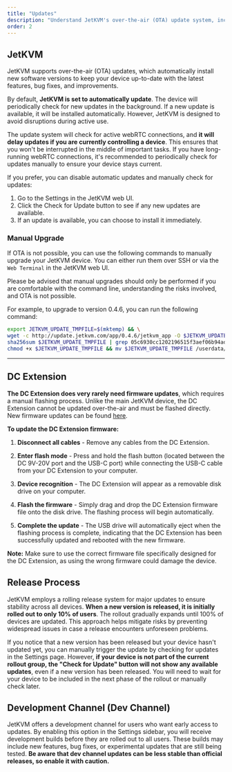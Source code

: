 ```yaml
---
title: "Updates"
description: "Understand JetKVM's over-the-air (OTA) update system, including automatic updates, manual checks, development channel, and rolling releases. Learn how to keep your device up-to-date with the latest features and improvements."
order: 2
---
```


## JetKVM

JetKVM supports over-the-air (OTA) updates, which automatically install new software versions to keep your device up-to-date with the latest features, bug fixes, and improvements.

By default, **JetKVM is set to automatically update**. The device will periodically check for new updates in the background. If a new update is available, it will be installed automatically. However, JetKVM is designed to avoid disruptions during active use.

The update system will check for active webRTC connections, and **it will delay updates if you are currently controlling a device**. This ensures that you won't be interrupted in the middle of important tasks. If you have long-running webRTC connections, it's recommended to periodically check for updates manually to ensure your device stays current.

If you prefer, you can disable automatic updates and manually check for updates:

1. Go to the Settings in the JetKVM web UI.
2. Click the Check for Update button to see if any new updates are available.
3. If an update is available, you can choose to install it immediately.

### Manual Upgrade

If OTA is not possible, you can use the following commands to manually upgrade your JetKVM device. You can either run them over SSH or via the `Web Terminal` in the JetKVM web UI.

Please be advised that manual upgrades should only be performed if you are comfortable with the command line, understanding the risks involved, and OTA is not possible.

For example, to upgrade to version 0.4.6, you can run the following command:

<!-- TODO: provide an API in cloud-api to do this -->

```bash
export JETKVM_UPDATE_TMPFILE=$(mktemp) && \
wget -c http://update.jetkvm.com/app/0.4.6/jetkvm_app -O $JETKVM_UPDATE_TMPFILE && \
sha256sum $JETKVM_UPDATE_TMPFILE | grep 05c6930cc1202196515f3aef06b94add7207e13d0b5e09da05dc5302ed5a0650 && \
chmod +x $JETKVM_UPDATE_TMPFILE && mv $JETKVM_UPDATE_TMPFILE /userdata/jetkvm/jetkvm_app.update && reboot
```

---

## DC Extension

**The DC Extension does very rarely need firmware updates**, which requires a manual flashing process. Unlike the main JetKVM device, the DC Extension cannot be updated over-the-air and must be flashed directly. New firmware updates can be found [here](https://github.com/jetkvm/dc-extension-firmware).

**To update the DC Extension firmware:**

1. **Disconnect all cables** - Remove any cables from the DC Extension.

2. **Enter flash mode** - Press and hold the flash button (located between the DC 9V-20V port and the USB-C port) while connecting the USB-C cable from your DC Extension to your computer.

3. **Device recognition** - The DC Extension will appear as a removable disk drive on your computer.

4. **Flash the firmware** - Simply drag and drop the DC Extension firmware file onto the disk drive. The flashing process will begin automatically.

5. **Complete the update** - The USB drive will automatically eject when the flashing process is complete, indicating that the DC Extension has been successfully updated and rebooted with the new firmware.

**Note:** Make sure to use the correct firmware file specifically designed for the DC Extension, as using the wrong firmware could damage the device.

## Release Process

JetKVM employs a rolling release system for major updates to ensure stability across all devices. **When a new version is released, it is initially rolled out to only 10% of users**. The rollout gradually expands until 100% of devices are updated. This approach helps mitigate risks by preventing widespread issues in case a release encounters unforeseen problems.

If you notice that a new version has been released but your device hasn't updated yet, you can manually trigger the update by checking for updates in the Settings page. However, **if your device is not part of the current rollout group, the "Check for Update" button will not show any available updates**, even if a new version has been released. You will need to wait for your device to be included in the next phase of the rollout or manually check later.

## Development Channel (Dev Channel)

JetKVM offers a development channel for users who want early access to updates. By enabling this option in the Settings sidebar, you will receive development builds before they are rolled out to all users. These builds may include new features, bug fixes, or experimental updates that are still being tested. **Be aware that dev channel updates can be less stable than official releases, so enable it with caution.**
